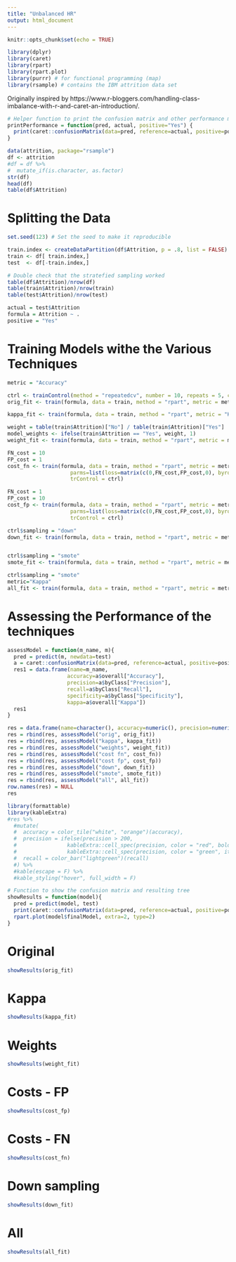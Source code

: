 ```yaml
---
title: "Unbalanced HR"
output: html_document
---
```


```r
knitr::opts_chunk$set(echo = TRUE)
```


```r
library(dplyr)
library(caret)
library(rpart)
library(rpart.plot)
library(purrr) # for functional programming (map)
library(rsample) # contains the IBM attrition data set
```

Originally inspired by https://www.r-bloggers.com/handling-class-imbalance-with-r-and-caret-an-introduction/.

```r
# Helper function to print the confusion matrix and other performance metrics of the models.
printPerformance = function(pred, actual, positive="Yes") {
  print(caret::confusionMatrix(data=pred, reference=actual, positive=positive, dnn=c("Predicted", "Actual")))
}
```


```r
data(attrition, package="rsample")
df <- attrition 
#df = df %>% 
#  mutate_if(is.character, as.factor)
str(df)
head(df)
table(df$Attrition)
```
# Splitting the Data

```r
set.seed(123) # Set the seed to make it reproducible

train.index <- createDataPartition(df$Attrition, p = .8, list = FALSE)
train <- df[ train.index,]
test  <- df[-train.index,]

# Double check that the stratefied sampling worked
table(df$Attrition)/nrow(df)
table(train$Attrition)/nrow(train)
table(test$Attrition)/nrow(test)

actual = test$Attrition
formula = Attrition ~ .
positive = "Yes"
```



# Training Models withe the Various Techniques

```r
metric = "Accuracy"

ctrl <- trainControl(method = "repeatedcv", number = 10, repeats = 5, classProbs = FALSE)
orig_fit <- train(formula, data = train, method = "rpart", metric = metric, trControl = ctrl)

kappa_fit <- train(formula, data = train, method = "rpart", metric = "Kappa", trControl = ctrl)

weight = table(train$Attrition)["No"] / table(train$Attrition)["Yes"] 
model_weights <- ifelse(train$Attrition == "Yes", weight, 1)
weight_fit <- train(formula, data = train, method = "rpart", metric = metric, weights=model_weights, trControl = ctrl)

FN_cost = 10
FP_cost = 1
cost_fn <- train(formula, data = train, method = "rpart", metric = metric, 
                    parms=list(loss=matrix(c(0,FN_cost,FP_cost,0), byrow=TRUE, nrow=2)), 
                    trControl = ctrl)

FN_cost = 1
FP_cost = 10
cost_fp <- train(formula, data = train, method = "rpart", metric = metric, 
                    parms=list(loss=matrix(c(0,FN_cost,FP_cost,0), byrow=TRUE, nrow=2)), 
                    trControl = ctrl)

ctrl$sampling = "down"
down_fit <- train(formula, data = train, method = "rpart", metric = metric, trControl = ctrl)


ctrl$sampling = "smote"
smote_fit <- train(formula, data = train, method = "rpart", metric = metric, trControl = ctrl)

ctrl$sampling = "smote"
metric="Kappa"
all_fit <- train(formula, data = train, method = "rpart", metric = metric, trControl = ctrl)
```


# Assessing the Performance of the techniques

```r
assessModel = function(m_name, m){
  pred = predict(m, newdata=test)
  a = caret::confusionMatrix(data=pred, reference=actual, positive=positive, dnn=c("Predicted", "Actual"))
  res1 = data.frame(name=m_name, 
                   accuracy=a$overall["Accuracy"], 
                   precision=a$byClass["Precision"],
                   recall=a$byClass["Recall"],
                   specificity=a$byClass["Specificity"],
                   kappa=a$overall["Kappa"])
  res1
}

res = data.frame(name=character(), accuracy=numeric(), precision=numeric(), recall=numeric(), specificity=numeric(), kappa=numeric())
res = rbind(res, assessModel("orig", orig_fit))
res = rbind(res, assessModel("kappa", kappa_fit))
res = rbind(res, assessModel("weights", weight_fit))
res = rbind(res, assessModel("cost fn", cost_fn))
res = rbind(res, assessModel("cost fp", cost_fp))
res = rbind(res, assessModel("down", down_fit))
res = rbind(res, assessModel("smote", smote_fit))
res = rbind(res, assessModel("all", all_fit))
row.names(res) = NULL
res
```

```r
library(formattable)
library(kableExtra)
#res %>%
  #mutate(
  #  accuracy = color_tile("white", "orange")(accuracy),
  #  precision = ifelse(precision > 200,
  #                kableExtra::cell_spec(precision, color = "red", bold = T),
  #                kableExtra::cell_spec(precision, color = "green", italic = T)),
  #  recall = color_bar("lightgreen")(recall)
  #) %>%
  #kable(escape = F) %>%
  #kable_styling("hover", full_width = F)

```


```r
# Function to show the confusion matrix and resulting tree
showResults = function(model){
  pred = predict(model, test)
  print(caret::confusionMatrix(data=pred, reference=actual, positive=positive, dnn=c("Predicted", "Actual")))
  rpart.plot(model$finalModel, extra=2, type=2)
}
```

# Original

```r
showResults(orig_fit)
```

# Kappa

```r
showResults(kappa_fit)
```

# Weights

```r
showResults(weight_fit)
```

# Costs - FP

```r
showResults(cost_fp)
```

# Costs - FN

```r
showResults(cost_fn)
```

# Down sampling

```r
showResults(down_fit)
```

# All

```r
showResults(all_fit)
```

